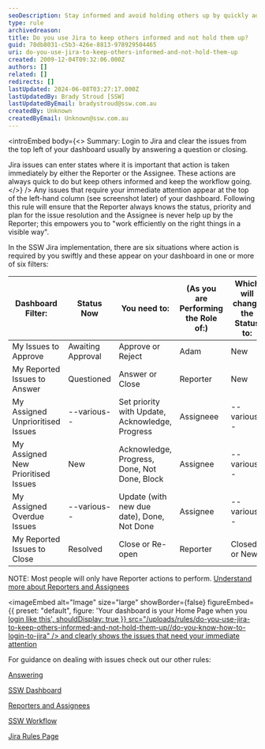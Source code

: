 ```yaml
---
seoDescription: Stay informed and avoid holding others up by quickly addressing Jira issues that require your attention, ensuring a smooth workflow and keeping reportees updated on status and priorities.
type: rule
archivedreason:
title: Do you use Jira to keep others informed and not hold them up?
guid: 78db8031-c5b3-426e-8813-978929504465
uri: do-you-use-jira-to-keep-others-informed-and-not-hold-them-up
created: 2009-12-04T09:32:06.000Z
authors: []
related: []
redirects: []
lastUpdated: 2024-06-08T03:27:17.000Z
lastUpdatedBy: Brady Stroud [SSW]
lastUpdatedByEmail: bradystroud@ssw.com.au
createdBy: Unknown
createdByEmail: Unknown@ssw.com.au
---
```


<introEmbed
  body={<>
Summary: Login to Jira and clear the issues from the top left of your dashboard usually by answering a question or closing.

Jira issues can enter states where it is important that action is taken immediately by either the Reporter or the Assignee. These actions are always quick to do but keep others informed and keep the workflow going.
  </>}
/>
Any issues that require your immediate attention appear at the top of the left-hand column (see screenshot later) of your dashboard. Following this rule will ensure that the Reporter always knows the status, priority and plan for the issue resolution and the Assignee is never help up by the Reporter; this empowers you to "work efficiently on the right things in a visible way".

In the SSW Jira implementation, there are six situations where action is required by you swiftly and these appear on your dashboard in one or more of six filters:

| **Dashboard Filter:**              | **Status Now**    | **You need to:**                                | **(As you are Performing the Role of:)** | **Which will change the Status to:** |
| ---------------------------------- | ----------------- | ----------------------------------------------- | ---------------------------------------- | ------------------------------------ |
| My Issues to Approve               | Awaiting Approval | Approve or Reject                               | Adam                                     | New                                  |
| My Reported Issues to Answer       | Questioned        | Answer or Close                                 | Reporter                                 | New                                  |
| My Assigned Unprioritised Issues   | --various--       | Set priority with Update, Acknowledge, Progress | Assigneee                                | --various--                          |
| My Assigned New Prioritised Issues | New               | Acknowledge, Progress, Done, Not Done, Block    | Assignee                                 | --various--                          |
| My Assigned Overdue Issues         | --various--       | Update (with new due date), Done, Not Done      | Assignee                                 | --various--                          |
| My Reported Issues to Close        | Resolved          | Close or Re-open                                | Reporter                                 | Closed or New                        |

NOTE: Most people will only have Reporter actions to perform. [Understand more about Reporters and Assignees](/do-you-undertand-the-roles-of-reporters-and-assignees-and-their-responsibilities)


<imageEmbed
  alt="Image"
  size="large"
  showBorder={false}
  figureEmbed={{
    preset: "default",
    figure: 'Your dashboard is your Home Page when you [login like this',
    shouldDisplay: true
  }}
  src="/uploads/rules/do-you-use-jira-to-keep-others-informed-and-not-hold-them-up//do-you-know-how-to-login-to-jira"
/> and clearly shows the issues that need your immediate attention](Urgent.png)

For guidance on dealing with issues check out our other rules:

[Answering](/do-you-know-how-to-answer-a-question-in-jira)

[SSW Dashboard](/do-you-know-how-your-system-dashboard-can-help-you-this-is-the-most-important-feature-in-jira)

[Reporters and Assignees](/do-you-undertand-the-roles-of-reporters-and-assignees-and-their-responsibilities)

[SSW Workflow](/do-you-really-know-what-a-jira-workflow-is)

[Jira Rules Page](/rules-to-better-jira)
